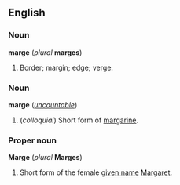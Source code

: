 ==English==
===Noun===
'''marge''' (''plural'' '''marges''')

#Border; margin; edge; verge.

===Noun===
'''marge''' (''[[uncountable]]'')

#(''colloquial'') Short form of [[margarine]].

===Proper noun===
'''Marge''' (''plural'' '''Marges''')

#Short form of the female [[given name]] [[Margaret]].
